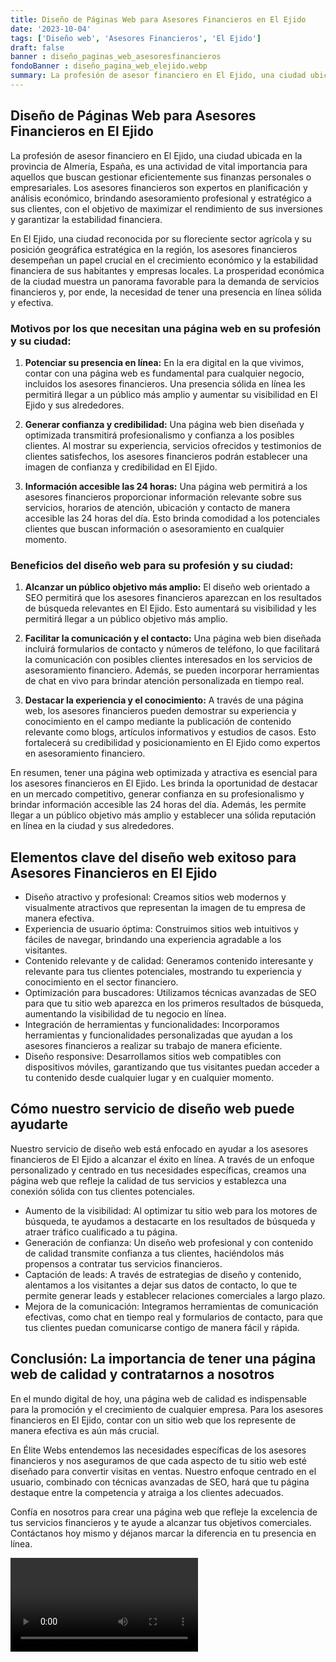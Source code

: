 ```yaml
---
title: Diseño de Páginas Web para Asesores Financieros en El Ejido
date: '2023-10-04'
tags: ['Diseño web', 'Asesores Financieros', 'El Ejido']
draft: false
banner : diseño_paginas_web_asesoresfinancieros
fondoBanner : diseño_pagina_web_elejido.webp
summary: La profesión de asesor financiero en El Ejido, una ciudad ubicada en la provincia de Almería, España, es una actividad de vital importancia para aquellos que buscan gestionar eficientemente sus finanzas personales o empresariales. Los asesores financieros son expertos en planificación y análisis económico, brindando asesoramiento profesional y estratégico a sus clientes, con el objetivo de maximizar el rendimiento de sus inversiones y garantizar la estabilidad financiera.
---
```


## Diseño de Páginas Web para Asesores Financieros en El Ejido

La profesión de asesor financiero en El Ejido, una ciudad ubicada en la provincia de Almería, España, es una actividad de vital importancia para aquellos que buscan gestionar eficientemente sus finanzas personales o empresariales. Los asesores financieros son expertos en planificación y análisis económico, brindando asesoramiento profesional y estratégico a sus clientes, con el objetivo de maximizar el rendimiento de sus inversiones y garantizar la estabilidad financiera.

En El Ejido, una ciudad reconocida por su floreciente sector agrícola y su posición geográfica estratégica en la región, los asesores financieros desempeñan un papel crucial en el crecimiento económico y la estabilidad financiera de sus habitantes y empresas locales. La prosperidad económica de la ciudad muestra un panorama favorable para la demanda de servicios financieros y, por ende, la necesidad de tener una presencia en línea sólida y efectiva.

### Motivos por los que necesitan una página web en su profesión y su ciudad:

1. **Potenciar su presencia en línea:** En la era digital en la que vivimos, contar con una página web es fundamental para cualquier negocio, incluidos los asesores financieros. Una presencia sólida en línea les permitirá llegar a un público más amplio y aumentar su visibilidad en El Ejido y sus alrededores.

2. **Generar confianza y credibilidad:** Una página web bien diseñada y optimizada transmitirá profesionalismo y confianza a los posibles clientes. Al mostrar su experiencia, servicios ofrecidos y testimonios de clientes satisfechos, los asesores financieros podrán establecer una imagen de confianza y credibilidad en El Ejido.

3. **Información accesible las 24 horas:** Una página web permitirá a los asesores financieros proporcionar información relevante sobre sus servicios, horarios de atención, ubicación y contacto de manera accesible las 24 horas del día. Esto brinda comodidad a los potenciales clientes que buscan información o asesoramiento en cualquier momento.

### Beneficios del diseño web para su profesión y su ciudad:

1. **Alcanzar un público objetivo más amplio:** El diseño web orientado a SEO permitirá que los asesores financieros aparezcan en los resultados de búsqueda relevantes en El Ejido. Esto aumentará su visibilidad y les permitirá llegar a un público objetivo más amplio.

2. **Facilitar la comunicación y el contacto:** Una página web bien diseñada incluirá formularios de contacto y números de teléfono, lo que facilitará la comunicación con posibles clientes interesados en los servicios de asesoramiento financiero. Además, se pueden incorporar herramientas de chat en vivo para brindar atención personalizada en tiempo real.

3. **Destacar la experiencia y el conocimiento:** A través de una página web, los asesores financieros pueden demostrar su experiencia y conocimiento en el campo mediante la publicación de contenido relevante como blogs, artículos informativos y estudios de casos. Esto fortalecerá su credibilidad y posicionamiento en El Ejido como expertos en asesoramiento financiero.

En resumen, tener una página web optimizada y atractiva es esencial para los asesores financieros en El Ejido. Les brinda la oportunidad de destacar en un mercado competitivo, generar confianza en su profesionalismo y brindar información accesible las 24 horas del día. Además, les permite llegar a un público objetivo más amplio y establecer una sólida reputación en línea en la ciudad y sus alrededores.

<GifSeo />

<Cta />

## Elementos clave del diseño web exitoso para Asesores Financieros en El Ejido

- Diseño atractivo y profesional: Creamos sitios web modernos y visualmente atractivos que representan la imagen de tu empresa de manera efectiva.
- Experiencia de usuario óptima: Construimos sitios web intuitivos y fáciles de navegar, brindando una experiencia agradable a los visitantes.
- Contenido relevante y de calidad: Generamos contenido interesante y relevante para tus clientes potenciales, mostrando tu experiencia y conocimiento en el sector financiero.
- Optimización para buscadores: Utilizamos técnicas avanzadas de SEO para que tu sitio web aparezca en los primeros resultados de búsqueda, aumentando la visibilidad de tu negocio en línea.
- Integración de herramientas y funcionalidades: Incorporamos herramientas y funcionalidades personalizadas que ayudan a los asesores financieros a realizar su trabajo de manera eficiente.
- Diseño responsive: Desarrollamos sitios web compatibles con dispositivos móviles, garantizando que tus visitantes puedan acceder a tu contenido desde cualquier lugar y en cualquier momento.

## Cómo nuestro servicio de diseño web puede ayudarte

Nuestro servicio de diseño web está enfocado en ayudar a los asesores financieros de El Ejido a alcanzar el éxito en línea. A través de un enfoque personalizado y centrado en tus necesidades específicas, creamos una página web que refleje la calidad de tus servicios y establezca una conexión sólida con tus clientes potenciales.

- Aumento de la visibilidad: Al optimizar tu sitio web para los motores de búsqueda, te ayudamos a destacarte en los resultados de búsqueda y atraer tráfico cualificado a tu página.
- Generación de confianza: Un diseño web profesional y con contenido de calidad transmite confianza a tus clientes, haciéndolos más propensos a contratar tus servicios financieros.
- Captación de leads: A través de estrategias de diseño y contenido, alentamos a los visitantes a dejar sus datos de contacto, lo que te permite generar leads y establecer relaciones comerciales a largo plazo.
- Mejora de la comunicación: Integramos herramientas de comunicación efectivas, como chat en tiempo real y formularios de contacto, para que tus clientes puedan comunicarse contigo de manera fácil y rápida.

## Conclusión: La importancia de tener una página web de calidad y contratarnos a nosotros

En el mundo digital de hoy, una página web de calidad es indispensable para la promoción y el crecimiento de cualquier empresa. Para los asesores financieros en El Ejido, contar con un sitio web que los represente de manera efectiva es aún más crucial.

En Élite Webs entendemos las necesidades específicas de los asesores financieros y nos aseguramos de que cada aspecto de tu sitio web esté diseñado para convertir visitas en ventas. Nuestro enfoque centrado en el usuario, combinado con técnicas avanzadas de SEO, hará que tu página destaque entre la competencia y atraiga a los clientes adecuados.

Confía en nosotros para crear una página web que refleje la excelencia de tus servicios financieros y te ayude a alcanzar tus objetivos comerciales. Contáctanos hoy mismo y déjanos marcar la diferencia en tu presencia en línea.

<Video />

<CtaBot job='Asesores Financieros' city='El Ejido'/>

<Gmaps query='El Ejido+españa+maps' />